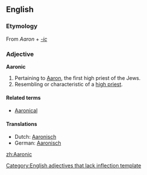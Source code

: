 ==English==
===Etymology===
From ''Aaron'' + ''[[-ic]]''

===Adjective===
'''Aaronic'''
#Pertaining to [[Aaron]], the first high priest of the Jews.
#Resembling or characteristic of a [[high priest]].

====Related terms====
*[[Aaronical]]

====Translations====
*Dutch: [[Aaronisch]]
*German: [[Aaronisch]]

[[Category:English adjectives that lack inflection template]]

[[zh:Aaronic]]